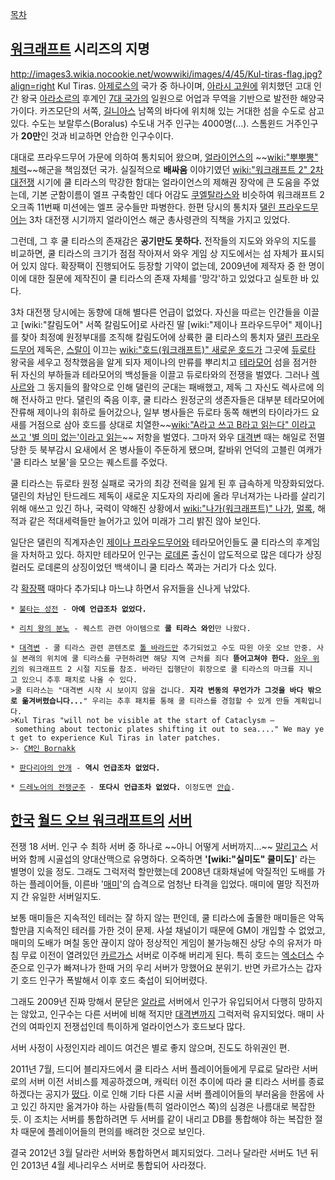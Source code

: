 [[목차]]
== [[워크래프트]] 시리즈의 지명 ==
http://images3.wikia.nocookie.net/wowwiki/images/4/45/Kul-tiras-flag.jpg?align=right Kul Tiras. [[아제로스]]의 국가 중 하나이며, [[아라시 고원]]에 위치했던 고대 인간 왕국 [[아라소르]]의 후계인 [[7대 국가]]의 일원으로 어업과 무역을 기반으로 발전한 해양국가이다. 카즈모단의 서쪽, [[길니아스]] 남쪽의 바다에 위치해 있는 거대한 섬을 수도로 삼고 있다. 수도는 보랄루스(Boralus) 수도내 거주 인구는 4000명(...). 스톰윈드 거주인구가 '''20만'''인 것과 비교하면 안습한 인구수이다.

대대로 프라우드무어 가문에 의하여 통치되어 왔으며, [[얼라이언스]]의 ~~[[wiki:"뿌뿌뽕" 체력]]~~해군을 책임졌던 국가. 실질적으로 '''배싸움''' 이야기였던 [[wiki:"워크래프트 2" 2차 대전쟁]] 시기에 쿨 티라스의 막강한 함대는 얼라이언스의 제해권 장악에 큰 도움을 주었는데, 기본 군함이름이 엘프 구축함인 데다 어감도 [[쿠엘탈라스]]와 비슷하여 워크래프트 2 오크족 11번째 미션에는 엘프 궁수들만 파병한다. 한편 당시의 통치자 [[댈린 프라우드무어]]는 3차 대전쟁 시기까지 얼라이언스 해군 총사령관의 직책을 가지고 있었다.

그런데, 그 후 쿨 티라스의 존재감은 '''공기만도 못하다.''' 전작들의 지도와 와우의 지도를 비교하면, 쿨 티라스의 크기가 점점 작아져서 와우 게임 상 지도에서는 섬 자체가 표시되어 있지 않다. 확장팩이 진행되어도 등장할 기약이 없는데, 2009년에 제작자 중 한 명이 이에 대한 질문에 제작진이 쿨 티라스의 존재 자체를 '망각'하고 있었다고 실토한 바 있다.

3차 대전쟁 당시에는 동향에 대해 별다른 언급이 없었다. 자신을 따르는 인간들을 이끌고 [wiki:"칼림도어" 서쪽 칼림도어]로 사라진 딸 [wiki:"제이나 프라우드무어" 제이나]를 찾아 최정예 원정부대를 조직해 칼림도어에 상륙한 쿨 티라스의 통치자 [[댈린 프라우드무어]] 제독은, [[스랄]]이 이끄는 [[wiki:"호드(워크래프트)" 새로운 호드]]가 그곳에 [[듀로타]] 왕국을 세우고 정착했음을 알게 되자 제이나의 만류를 뿌리치고 [[테라모어]] 섬을 점거한 뒤 자신의 부하들과 테라모어의 백성들을 이끌고 듀로타와의 전쟁을 벌였다. 그러나 [[렉사르]]와 그 동지들의 활약으로 인해 댈린의 군대는 패배했고, 제독 그 자신도 렉사르에 의해 전사하고 만다. 댈린의 죽음 이후, 쿨 티라스 원정군의 생존자들은 대부분 테라모어에 잔류해 제이나의 휘하로 들어갔으나, 일부 병사들은 듀로타 동쪽 해변의 타이라가드 요새를 거점으로 삼아 호드를 상대로 치열한~~[[wiki:"A라고 쓰고 B라고 읽는다" 이라고 쓰고 '별 의미 없는'이라고 읽는]]~~ 저항을 벌였다. 그마저 와우 [[대격변]] 때는 해일로 전멸당한 듯 북부감시 요새에서 온 병사들이 주둔하게 됐으며, 칼바위 언덕의 고블린 여캐가 '쿨 티라스 보물'을 모으는 퀘스트를 주었다.

쿨 티라스는 듀로타 원정 실패로 국가의 최강 전력을 잃게 된 후 급속하게 막장화되었다. 댈린의 차남인 탄드레드 제독이 새로운 지도자의 자리에 올라 무너져가는 나라를 살리기 위해 애쓰고 있긴 하나, 국력이 약해진 상황에서 [[wiki:"나가(워크래프트)" 나가]], [[멀록]], 해적과 같은 적대세력들만 늘어가고 있어 미래가 그리 밝진 않아 보인다.

일단은 댈린의 직계자손인 [[제이나 프라우드무어]]와 테라모어인들도 쿨 티라스의 후계임을 자처하고 있다. 하지만 테라모어 인구는 [[로데론]] 출신이 압도적으로 많은 데다가 상징 컬러도 로데론의 상징이었던 백색이니 쿨 티라스 쪽과는 거리가 다소 있다.

각 [[확장팩]] 때마다 추가되냐 마느냐 하면서 유저들을 신나게 낚았다.

 * [[불타는 성전]] - '''아예 언급조차 없었다.'''

 * [[리치 왕의 분노]] - 퀘스트 관련 아이템으로 '''쿨 티라스 와인'''만 나왔다.

 * [[대격변]] - 쿨 티라스 관련 콘텐츠로 [[톨 바라드]]만 추가되었고 수도 따윈 아웃 오브 안중. 사실 본래의 위치에 쿨 티라스를 구현하려면 해당 지역 근처를 죄다 '''뜯어고쳐야 한다.''' [http://www.wowwiki.com/Maps 와우 위키]의 워크래프트 2 시절 지도를 참조. 바라딘 집행단이 휘장으로 쿨 티라스의 마크를 지니고 있으니 추후 패치로 나올 수 있다.
 >쿨 티라스는 "대격변 시작 시 보이지 않을 겁니다. '''지각 변동의 무언가가 그것을 바다 밖으로 옮겨버렸습니다...'''" 우리는 추후 패치를 통해 쿨 티라스를 경험할 수 있게 만들 계획입니다.
 >Kul Tiras "will not be visible at the start of Cataclysm – something about tectonic plates shifting it out to sea...." We may yet get to experience Kul Tiras in later patches.
 >- [http://wow.playforum.net/post/news/view/1390128957690676240 CM인 Bornakk]

 * [[판다리아의 안개]] - '''역시 언급조차 없었다.'''

 * [[드레노어의 전쟁군주]] - '''또다시 언급조차 없었다.''' 이정도면 [[안습]].

== [[한국]] [[월드 오브 워크래프트]]의 [[서버]] ==
전쟁 18 서버. 인구 수 최하 서버 중 하나로 ~~아니 어떻게 서버까지...~~ [[말리고스]] 서버와 함께 시골섭의 양대산맥으로 유명하다. 오죽하면 ''''[wiki:"실미도" 쿨미도]'''' 라는 별명이 있을 정도. 그래도 그럭저럭 할만했는데 2008년 대화채널에 악질적인 도배를 가하는 플레이어들, 이른바 '[[매미]]'의 습격으로 엄청난 타격을 입었다. 매미에 멸망 직전까지 간 유일한 서버일지도.

보통 매미들은 지속적인 테러는 잘 하지 않는 편인데, 쿨 티라스에 출몰한 매미들은 악독할만큼 지속적인 테러를 가한 것이 문제. 사설 채널이기 때문에 GM이 개입할 수 없었고, 매미의 도배가 며칠 동안 끊이지 않아 정상적인 게임이 불가능해진 상당 수의 유저가 마침 무료 이전이 열려있던 [[카르가스]] 서버로 이주해 버리게 된다. 특히 호드는 [[엑소더스]] 수준으로 인구가 빠져나가 한때 거의 우리 서버가 망했어요 분위기. 반면 카르가스는 갑자기 호드 인구가 폭발해서 이후 호드 축섭이 되어버렸다.

그래도 2009년 진짜 망해서 문닫은 [[알라르]] 서버에서 인구가 유입되어서 다행히 망하지는 않았고, 인구수는 다른 서버에 비해 적지만 [[대격변]]까지 그럭저럭 유지되었다. 매미 사건의 여파인지 전쟁섭인데 특이하게 얼라이언스가 호드보다 많다.

서버 사정이 사정인지라 레이드 여건은 별로 좋지 않으며, 진도도 하위권인 편.

2011년 7월, 드디어 블리자드에서 쿨 티라스 서버 플레이어들에게 무료로 달라란 서버로의 서버 이전 서비스를 제공하겠으며, 캐릭터 이전 추이에 따라 쿨 티라스 서버를 종료하겠다는 공지가 [http://kr.battle.net/wow/ko/forum/topic/783058452 떴다]. 이로 인해 기타 다른 시골 서버 플레이어들의 부러움을 한몸에 사고 있긴 하지만 옮겨가야 하는 사람들(특히 얼라이언스 쪽)의 심경은 나름대로 복잡한 듯. 이 조치는 서버를 통합하려면 두 서버를 같이 내리고 DB를 통합해야 하는 복잡한 절차 때문에 플레이어들의 편의를 배려한 것으로 보인다. 

결국 2012년 3월 달라란 서버와 통합하면서 폐지되었다. 그러나 달라란 서버도 1년 뒤인 2013년 4월 세나리우스 서버로 통합되어 사라졌다. 
